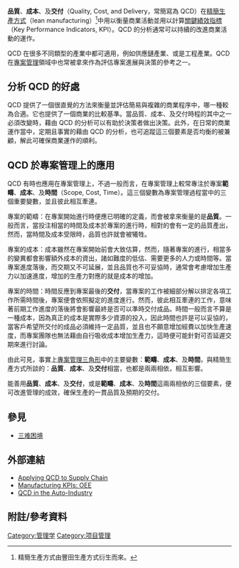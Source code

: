 {{noteTA
|1=zh-hans:项目; zh-hant:專案;
}}
'''品質'''、'''成本'''、及'''交付'''（Quality, Cost, and Delivery，常簡寫為 QCD）在[[精益生產|精簡生產方式]]（lean manufacturing）<ref>精簡生產方式由豐田生產方式衍生而來。</ref>中用以衡量商業活動並用以計算[[關鍵績效指標|關鍵績效指標]]（Key Performance Indicators, KPI）。QCD 的分析通常可以持續的改進商業活動的運作。

QCD 在很多不同類型的產業中都可適用，例如供應鏈產業、或是工程產業。QCD 在[[專案管理|專案管理]]領域中也常被拿來作為評估專案進展與決策的參考之一。

== 分析 QCD 的好處 ==
QCD 提供了一個很直覺的方法來衡量並評估簡易與複雜的商業程序中，哪一種較為合適。它也提供了一個商業的比較基準。當品質、成本、及交付時程的其中之一必須改變時，藉由 QCD 的分析可以有助於決策者做出決策。此外，在日常的商業運作當中，定期且事實的藉由 QCD 的分析，也可追蹤這三個要素是否均衡的被兼顧，解此可確保商業運作的順利。

== QCD 於專案管理上的應用 ==
QCD 有時也應用在專案管理上，不過一般而言，在專案管理上較常專注於專案'''範疇'''、'''成本'''、及'''時間'''（Scope, Cost, Time）。這三個變數為專案管理過程當中的三個重要變數，並且彼此相互牽連。

專案的範疇：在專案開始進行時便應已明確的定義，而會被拿來衡量的是'''品質'''。一般而言，當投注相當的時間及成本於專案的進行時，相對的會有一定的品質產出，然而，當時間及成本受限時，品質也許就會被犧牲。

專案的成本：成本雖然在專案開始前會大致估算，然而，隨著專案的進行，相當多的變異都會影響額外成本的資出，諸如難度的低估、需要更多的人力或時間等。當專案進度落後，而交期又不可延展，並且品質也不可妥協時，通常會考慮增加生產力以加速進度，增加的生產力對應的就是成本的增加。

專案的時間：時間反應到專案最後的'''交付'''，當專案的工作被細部分解以排定各項工作所需時間後，專案便會依照擬定的進度進行。然而，彼此相互牽連的工作，意味著前期工作進度的落後將會影響最終是否可以準時交付成品。時間一般而言不算是一種成本，因為真正的成本是實際多少資源的投入，因此時間也許是可以妥協的，當客戶希望所交付的成品必須維持一定品質，並且也不願意增加經費以加快生產速度，而專案團隊也無法藉由自行吸收成本增加生產力，這時便可能針對可否延遲交期來進行討論。

由此可見，事實上[[專案管理三角形|專案管理三角形]]中的主要變數：'''範疇'''、'''成本'''、及'''時間'''，與精簡生產方式所談的：'''品質'''、'''成本'''、及'''交付'''相當，也都是兩兩相依，相互影響。

能善用'''品質'''、'''成本'''、及'''交付'''，或是'''範疇'''、'''成本'''、及'''時間'''這兩兩相依的三個要素，便可改進管理的成效，確保生產的一貫品質及預期的交付。

==參見==
*[[三难困境|三难困境]]

== 外部連結 ==
* [http://www.bizbodz.com/Supply-Chain/General-Supply-chain/QCD-Measures-and-the-Supply-Chain.asp  Applying QCD to Supply Chain]{{Wayback|url=http://www.bizbodz.com/Supply-Chain/General-Supply-chain/QCD-Measures-and-the-Supply-Chain.asp |date=20190831230022 }}
* [https://web.archive.org/web/20081009173007/http://www.capstonemetrics.com/files/understanding-oee.html  Manufacturing KPIs: OEE]
* [https://web.archive.org/web/20080513013333/http://www.autoindustry.co.uk/features/qcd/  QCD in the Auto-Industry]

== 附註/參考資料 ==
{{reflist}}

[[Category:管理学|Category:管理学]]
[[Category:项目管理|Category:项目管理]]